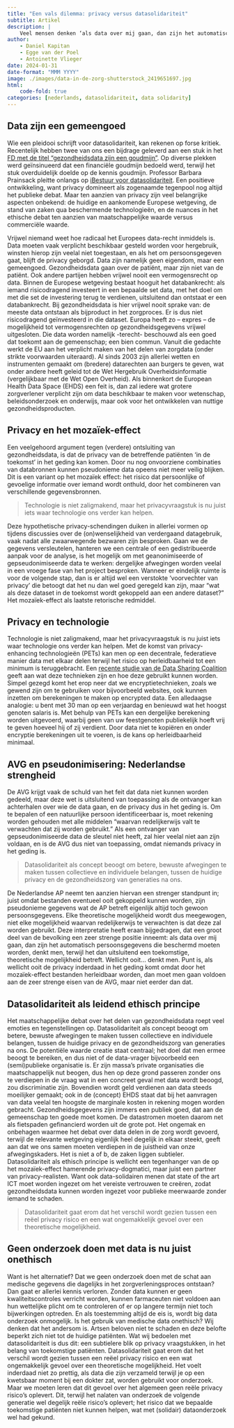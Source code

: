 ```yaml
---
title: "Een vals dilemma: privacy versus datasolidariteit" 
subtitle: Artikel 
description: |
    Veel mensen denken ‘als data over mij gaan, dan zijn het automatisch persoonsgegevens die beschermd moeten worden’. Data zijn geen eigendom, maar een gemeengoed. Gezondheidsdata gaan over de patiënt, maar zijn niet van de patiënt. Samen met Antoinette Vlieger en Egge van der Poel pleit ik voor datasolidariteit als concept waarmee bewuste afwegingen gemaakt worden tussen collectieve en individuele belangen, tussen de huidige privacy en de gezondheidszorg van generaties na ons. 
author:
    - Daniel Kapitan
    - Egge van der Poel
    - Antoinette Vlieger
date: 2024-01-31
date-format: "MMM YYYY"
image: ./images/data-in-de-zorg-shutterstock_2419651697.jpg
html:
    code-fold: true
categories: [nederlands, datasolidariteit, data solidarity]
---
```


## Data zijn een gemeengoed

Wie een pleidooi schrijft voor datasolidariteit, kan rekenen op forse  kritiek. Recentelijk hebben twee van ons een bijdrage geleverd aan een stuk in het [FD met de titel “gezondheidsdata zijn een goudmijn”](https://fd.nl/samenleving/1499700/gezondheidsdata-zijn-een-goudmijn-zijn-we-al-klaar-om-die-te-ontginnen). Op diverse plekken werd geïnsinueerd dat een financiële goudmijn bedoeld werd, terwijl het stuk overduidelijk doelde op de kennis goudmijn. Professor Barbara Prainsack pleitte onlangs op [iBestuur voor datasolidariteit](https://ibestuur.nl/artikel/een-nieuw-perspectief-op-datasolidariteit/). Een positieve ontwikkeling, want privacy domineert als zogenaamde tegenpool nog altijd het publieke debat. Maar ten aanzien van privacy  zijn veel belangrijke aspecten onbekend: de huidige en aankomende Europese wetgeving, de stand van zaken qua beschermende technologieën,  en de nuances in het ethische debat ten aanzien van maatschappelijke waarde versus commerciële waarde.

Vrijwel niemand weet hoe radicaal het Europees data-recht inmiddels is. Data moeten vaak verplicht beschikbaar gesteld worden voor hergebruik, winsten hierop zijn veelal niet toegestaan, en als het om persoonsgegeven gaat, blijft de privacy geborgd. Data zijn namelijk geen eigendom, maar een gemeengoed. Gezondheidsdata gaan over de patiënt, maar zijn niet van de patiënt. Ook andere partijen hebben vrijwel nooit een vermogensrecht op data. Binnen de Europese wetgeving bestaat hooguit het databankrecht: als iemand risicodragend investeert in een bepaalde set data, met het doel om met die set de investering terug te verdienen, uitsluitend dan ontstaat er een databankrecht. Bij gezondheidsdata is hier vrijwel nooit sprake van: de meeste data ontstaan als bijproduct in het zorgproces. Er is dus niet risicodragend geïnvesteerd in die dataset. Europa heeft zo – expres – de mogelijkheid tot vermogensrechten op gezondheidsgegevens vrijwel uitgesloten. Die data worden namelijk -terecht- beschouwd als een goed dat toekomt aan de gemeenschap; een bien commun. Vanuit die gedachte werkt de EU aan het verplicht maken van het delen van zorgdata (onder strikte voorwaarden uiteraard). Al sinds 2003 zijn allerlei wetten en instrumenten gemaakt om (bredere) datarechten aan burgers te geven, wat onder andere heeft geleid tot de Wet Hergebruik Overheidsinformatie (vergelijkbaar met de Wet Open Overheid). Als binnenkort de European Health Data Space (EHDS) een feit is, dan zal  iedere wat grotere zorgverlener verplicht zijn om data beschikbaar te maken voor wetenschap, beleidsonderzoek en onderwijs, maar ook voor het ontwikkelen van nuttige  gezondheidsproducten.

## Privacy en het mozaïek-effect
Een veelgehoord argument tegen (verdere) ontsluiting van gezondheidsdata, is dat de privacy van de betreffende patiënten ‘in de toekomst’ in het geding kan komen. Door nu nog onvoorziene combinaties van databronnen kunnen pseudonieme data opeens niet meer veilig blijken. Dit is een variant op het mozaïek effect: het risico dat persoonlijke of gevoelige informatie over iemand wordt onthuld, door het combineren van verschillende gegevensbronnen.

> Technologie is niet zaligmakend, maar het privacyvraagstuk is nu juist iets waar technologie ons verder kan helpen.

Deze hypothetische privacy-schendingen duiken in allerlei vormen op tijdens discussies over de (on)wenselijkheid van verdergaand datagebruik, vaak nadat alle zwaarwegende bezwaren zijn besproken. Gaan we de gegevens versleutelen, hanteren we een centrale of een gedistribueerde aanpak voor de analyse, is het mogelijk om met geanonimiseerde of gepseudonimiseerde data te werken: dergelijke afwegingen worden veelal in een vroege fase van het project besproken. Wanneer er eindelijk ruimte is voor de volgende stap, dan is er altijd wel een verstokte ‘voorvechter van privacy’ die betoogt dat het nu dan wel goed geregeld kan zijn, maar “wat als deze dataset in de toekomst wordt gekoppeld aan een andere dataset?” Het mozaïek-effect als laatste retorische redmiddel.

## Privacy en technologie

Technologie is niet zaligmakend, maar het privacyvraagstuk is nu juist iets waar technologie ons verder kan helpen. Met de komst van privacy-enhancing technologieën (PETs) kan men op een decentrale, federatieve manier data met elkaar delen terwijl het risico op herleidbaarheid tot een minimum is teruggebracht. Een [recente studie van de Data Sharing Coalition](https://coe-dsc.nl/whitepaper-on-the-benefits-of-privacy-enhancing-technologies-pets/) geeft aan wat deze technieken zijn en hoe deze gebruikt kunnen worden. Simpel gezegd komt het erop neer dat we encryptietechnieken, zoals we gewend zijn om te gebruiken voor bijvoorbeeld websites, ook kunnen inzetten om berekeningen te maken op encrypted data. Een alledaagse analogie: u bent met 30 man op een verjaardag en benieuwd wat het hoogst genoten salaris is. Met behulp van PETs kan een dergelijke berekening worden uitgevoerd, waarbij geen van uw feestgenoten publiekelijk hoeft vrij te geven hoeveel hij of zij verdient. Door data niet te kopiëren en onder encryptie berekeningen uit te voeren, is de kans op herleidbaarheid minimaal.

## AVG en pseudonimisering: Nederlandse strengheid

De AVG krijgt vaak de schuld van het feit dat data niet kunnen worden gedeeld, maar deze wet is uitsluitend van toepassing als de ontvanger kan achterhalen over wie de data gaan, en de privacy dus in het geding is. Om te bepalen of een natuurlijke persoon identificeerbaar is, moet rekening worden gehouden met alle middelen “waarvan redelijkerwijs valt te verwachten dat zij worden gebruikt.” Als een ontvanger van gepseudonimiseerde data de sleutel niet heeft, zal hier veelal niet aan zijn voldaan, en is de AVG dus niet van toepassing, omdat niemands privacy in het geding is.

> Datasolidariteit als concept beoogt om betere, bewuste  afwegingen te maken tussen collectieve en individuele belangen, tussen de huidige privacy en de gezondheidszorg van generaties na ons.

De Nederlandse AP neemt ten aanzien hiervan een strenger standpunt in; juist omdat bestanden eventueel ooit gekoppeld kunnen worden, zijn pseudonieme gegevens wat de AP betreft eigenlijk altijd toch gewoon persoonsgegevens. Elke theoretische mogelijkheid wordt dus meegewogen, niet elke mogelijkheid waarvan redelijkerwijs te verwachten is dat deze zal worden gebruikt. Deze interpretatie heeft eraan bijgedragen, dat een groot deel van de bevolking een zeer strenge positie inneemt: als data over mij gaan, dan zijn het automatisch persoonsgegevens die beschermd moeten worden, denkt men, terwijl het dan uitsluitend een toekomstige, theoretische mogelijkheid betreft. Wellicht ooit… denkt men. Punt is, als wellicht ooit de privacy inderdaad in het geding komt omdat door het mozaïek-effect bestanden herleidbaar worden, dan moet men gaan voldoen aan de zeer strenge eisen van de AVG, maar niet eerder dan dat.

## Datasolidariteit als leidend ethisch principe

Het maatschappelijke debat over het delen van gezondheidsdata roept veel emoties en tegenstellingen op. Datasolidariteit als concept beoogt om betere, bewuste afwegingen te maken tussen collectieve en individuele belangen, tussen de huidige privacy en de gezondheidszorg van generaties na ons. De potentiële waarde creatie staat centraal; het doel dat men ermee beoogt te bereiken, en  dus niet of de data-vrager bijvoorbeeld een (semi)publieke organisatie is. Er zijn massa’s private organisaties die maatschappelijk nut beogen, dus hen op deze grond passeren zonder ons te verdiepen in de vraag wat in een concreet geval met data wordt beoogd, zou discriminatie zijn. Bovendien wordt geld verdienen aan data steeds moeilijker gemaakt; ook in de (concept) EHDS staat dat bij het aanvragen van data veelal ten hoogste de marginale kosten in rekening mogen worden gebracht. Gezondheidsgegevens zijn immers een publiek goed, dat aan de gemeenschap ten goede moet komen. De datastromen moeten daarom net als fietspaden gefinancierd worden uit de grote pot. Het ongemak en onbehagen waarmee het debat over data delen in de zorg wordt gevoerd, terwijl de relevante wetgeving eigenlijk heel degelijk in elkaar steekt, geeft aan dat we ons samen moeten verdiepen in de juistheid van onze afwegingskaders. Het is niet a of b, de zaken liggen subtieler. Datasolidariteit als ethisch principe is wellicht een tegenhanger van de op het mozaïek-effect hamerende privacy-dogmatici, maar juist een partner van privacy-realisten. Want ook data-solidairen menen dat state of the art ICT moet worden ingezet om het vereiste vertrouwen te creëren, zodat gezondheidsdata kunnen worden ingezet voor publieke meerwaarde zonder iemand te schaden.

> Datasolidariteit gaat erom dat het verschil wordt gezien tussen een reëel privacy risico en een wat ongemakkelijk gevoel over een theoretische mogelijkheid.

## Geen onderzoek doen met data is nu juist onethisch

Want is het alternatief? Dat we geen onderzoek doen met de schat aan medische gegevens die dagelijks in het zorgverleningsproces ontstaan? Dan gaat er allerlei kennis verloren. Zonder data kunnen er geen kwaliteitscontroles verricht worden, kunnen farmaceuten niet voldoen aan hun wettelijke plicht om te controleren of er op langere termijn niet toch bijwerkingen optreden. En als toestemming altijd de eis is, wordt big data onderzoek onmogelijk. Is het gebruik van medische data onethisch? Wij denken dat het andersom is. Artsen beloven niet te schaden en deze belofte beperkt zich niet tot de huidige patiënten. Wat wij bedoelen met datasolidariteit is dus dit: een subtielere blik op privacy vraagstukken, in het belang van toekomstige patiënten. Datasolidariteit gaat erom dat het verschil wordt gezien tussen een reëel privacy risico en een wat ongemakkelijk gevoel over een theoretische mogelijkheid. Het voelt inderdaad niet zo prettig, als data die zijn verzameld terwijl je op een kwetsbaar moment bij een dokter zat, worden gebruikt voor onderzoek. Maar we moeten leren dat dit gevoel over het algemeen geen reële privacy risico’s oplevert. Dit, terwijl het nalaten van onderzoek de volgende generatie wel degelijk reële risico’s oplevert; het risico dat we bepaalde toekomstige patiënten niet kunnen helpen, wat met (solidair) dataonderzoek wel had gekund.